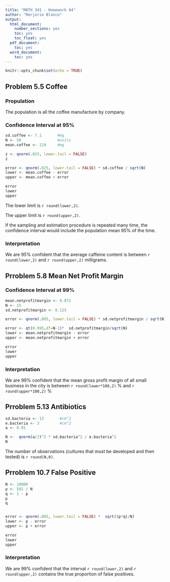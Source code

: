 ```yaml
---
title: "MATH 341 - Homework 04"
author: "Marjorie Blanco"
output:
  html_document:
    number_sections: yes
    toc: yes
    toc_float: yes
  pdf_document:
    toc: yes
  word_document:
    toc: yes
---
```


```r
knitr::opts_chunk$set(echo = TRUE)
```

## Problem 5.5 Coffee

### Propulation

The population is all the coffee manufacture by company.

### Confidence Interval at 95%

```r
sd.coffee <- 7.1       #mg
N <- 50                #units
mean.coffee <- 110     #mg

z <- qnorm(.025, lower.tail = FALSE)
z

error <- qnorm(.025, lower.tail = FALSE) * sd.coffee / sqrt(N)
lower <- mean.coffee - error
upper <- mean.coffee + error

error
lower
upper
```

The lower limit is `r round(lower,2)`.

The upper limit is `r round(upper,2)`.

If the sampling and estimation procedure is repeated many time, the confidence interval would include the population mean 95% of the time.

### Interpretation

We are 95% confident that the average caffeine content is between `r round(lower,2)` and `r round(upper,2)` milligrams.

## Prroblem 5.8 Mean Net Profit Margin

### Confidence Interval at 99%

```r
mean.netprofitmargin <- 0.072       
N <- 15                           
sd.netprofitmargin <- 0.125     

error <- qnorm(.005, lower.tail = FALSE) * sd.netprofitmargin / sqrt(N)

error <- qt(0.995,df=N-1)*  sd.netprofitmargin/sqrt(N)
lower <- mean.netprofitmargin - error
upper <- mean.netprofitmargin + error

error
lower
upper
```

### Interpretation

We are 99% confident that the mean gross profit margin of all small business in the city is between `r round(lower*100,2)` % and `r round(upper*100,2)` %

## Prroblem 5.13  Antibiotics

```r
sd.bacteria <- 13       #cm^2
e.bacteria <- 3         #cm^2
a <- 0.01

N <-  qnorm(a/2)^2 * sd.bacteria^2 / e.bacteria^2
N
```

The number of observations (cultures that must be developed and then tested) is `r round(N,0)`.

## Prroblem 10.7 False Positive

```r
N <- 10000
p <- 591 / N
q <- 1 - p
p
q


error <- qnorm(.005, lower.tail = FALSE) *  sqrt((p*q)/N)
lower <- p - error
upper <- p + error

error
lower
upper

```

### Interpretation

We are 99% confident that the interval `r round(lower,2)` and `r round(upper,2)` contains the true proportion of false positives.
